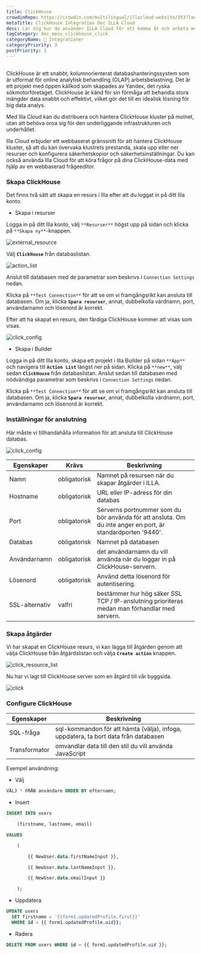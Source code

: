 ```yaml
---
title: ClickHouse
crowdinRepo: https://crowdin.com/multilingual/illacloud-website/353?languages=sv&filter=basic&value=0
metaTitle: ClickHouse Integration Doc ILLA Cloud
desc: Lär dig hur du använder ILLA Cloud för att komma åt och arbeta med ClickHouse data. Bygg appar, visualisera data och automatisera arbetsflöden med ILLA Cloud.
tagCategory: doc_menu_clickhouse_click
categoryName: 🔨 Integrationer
categoryPriority: 3
postPriority: 1
---
```


## <h2 hidden>Vad är ClickHouse?</h2>

ClickHouse är ett snabbt, kolumnorienterat databashanteringssystem som är utformat för online analytisk behandling (OLAP) arbetsbelastning. Det är ett projekt med öppen källkod som skapades av Yandex, det ryska sökmotorföretaget. ClickHouse är känd för sin förmåga att behandla stora mängder data snabbt och effektivt, vilket gör det till en idealisk lösning för big data analys.

Med Illa Cloud kan du distribuera och hantera ClickHouse kluster på molnet, utan att behöva oroa sig för den underliggande infrastrukturen och underhållet.

Illa Cloud erbjuder ett webbaserat gränssnitt för att hantera ClickHouse kluster, så att du kan övervaka klustrets prestanda, skala upp eller ner resurser och konfigurera säkerhetskopior och säkerhetsinställningar. Du kan också använda Illa Cloud för att köra frågor på dina ClickHouse-data med hjälp av en webbaserad frågeeditor.

### Skapa ClickHouse

Det finns två sätt att skapa en resurs i Illa efter att du loggat in på ditt Illa konto.

-   Skapa i resurser

Logga in på ditt Illa konto, välj `**Resurser**` högst upp på sidan och klicka på `**Skapa ny**`-knappen.

![external_resource](https://cdn.illacloud.com/official-website/img/docs/external_resource.png)

Välj **`ClickHouse`** från databaslistan.

![action_list](https://cdn.illacloud.com/official-website/img/docs/action_list.png)

Anslut till databasen med de parametrar som beskrivs i `Connection Settings` nedan.

Klicka på `**Test Connection**` för att se om vi framgångsrikt kan ansluta till databasen. Om ja, klicka **`Spara resurser`**, annat, dubbelkolla värdnamn, port, användarnamn och lösenord är korrekt.

Efter att ha skapat en resurs, den färdiga ClickHouse kommer att visas som visas.

![click_config](https://cdn.illacloud.com/official-website/img/docs/click_config.png)

-   Skapa i Builder

Logga in på ditt Illa konto, skapa ett projekt i Illa Builder på sidan `**App**` och navigera till **`Action List`** längst ner på sidan. Klicka på `**new**`, välj sedan **`ClickHouse`** från databaslistan. Anslut sedan till databasen med nödvändiga parametrar som beskrivs i `Connection Settings` nedan.

Klicka på `**Test Connection**` för att se om vi framgångsrikt kan ansluta till databasen. Om ja, klicka **`Spara resurser`**, annat, dubbelkolla värdnamn, port, användarnamn och lösenord är korrekt.

### Inställningar för anslutning

Här måste vi tillhandahålla information för att ansluta till ClickHouse databas.

![click_config](https://cdn.illacloud.com/official-website/img/docs/click_config.png)

| Egenskaper      | Krävs        | Beskrivning                                                                                                           |
| --------------- | ------------ | --------------------------------------------------------------------------------------------------------------------- |
| Namn            | obligatorisk | Namnet på resursen när du skapar åtgärder i ILLA.                                                                     |
| Hostname        | obligatorisk | URL eller IP-adress för din databas                                                                                   |
| Port            | obligatorisk | Serverns portnummer som du bör använda för att ansluta. Om du inte anger en port, är standardporten '9440'.           |
| Databas         | obligatorisk | Namnet på databasen                                                                                                   |
| Användarnamn    | obligatorisk | det användarnamn du vill använda när du loggar in på ClickHouse-servern.                                              |
| Lösenord        | obligatorisk | Använd detta lösenord för autentisering.                                                                              |
| SSL-alternativ  | valfri       | bestämmer hur hög säker SSL TCP / IP-anslutning prioriteras medan man förhandlar med servern.                         |

### Skapa åtgärder

Vi har skapat en ClickHouse resurs, vi kan lägga till åtgärden genom att välja ClickHouse från åtgärdslistan och välja **`Create action`** knappen.

![click_resource_list](https://cdn.illacloud.com/official-website/img/docs/clik_resource_list.png)

Nu har vi lagt till ClickHouse server som en åtgärd till vår byggsida.

![click](https://cdn.illacloud.com/official-website/img/docs/click.png)

### Configure ClickHouse

| Egenskaper    | Beskrivning                                                                         |
| ------------- | ----------------------------------------------------------------------------------- |
| SQL-fråga     | sql-kommandon för att hämta (välja), infoga, uppdatera, ta bort data från databasen |
| Transformator | omvandlar data till den stil du vill använda JavaScript                             |

Exempel användning:

-   Välj

```sql
VÄLJ * FRÅN användare ORDER BY efternamn;
```

-   Insert

```sql
INSERT INTO users

	(firstname, lastname, email)

VALUES

	(

		{{ NewUser.data.firstNameInput }},

		{{ NewUser.data.lastNameInput }},

		{{ NewUser.data.emailInput }}

	);
```

-   Uppdatera

```sql
UPDATE users
  SET firstname = '{{form1.updatedProfile.first}}'
  WHERE id = {{ form1.updatedProfile.uid}};
```

-   Radera

```sql
DELETE FROM users WHERE id = {{ form1.updatedProfile.uid }};
```
